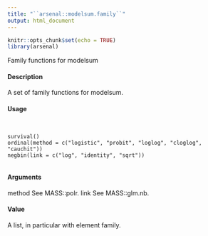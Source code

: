 ```yaml
---
title: "``arsenal::modelsum.family``"
output: html_document
---
```


```r
knitr::opts_chunk$set(echo = TRUE)
library(arsenal)
```

Family functions for modelsum

#### Description

A set of family functions for modelsum.

#### Usage
<pre><code>

survival()
ordinal(method = c("logistic", "probit", "loglog", "cloglog", "cauchit"))
negbin(link = c("log", "identity", "sqrt"))

</code></pre>
#### Arguments

method See MASS::polr.
link See MASS::glm.nb.

#### Value

A list, in particular with element family.
